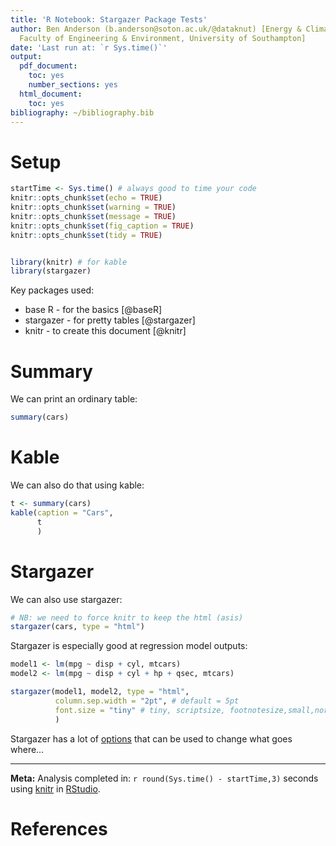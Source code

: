 ```yaml
---
title: 'R Notebook: Stargazer Package Tests'
author: Ben Anderson (b.anderson@soton.ac.uk/@dataknut) [Energy & Climate Change,
  Faculty of Engineering & Environment, University of Southampton]
date: 'Last run at: `r Sys.time()`'
output:
  pdf_document:
    toc: yes
    number_sections: yes
  html_document:
    toc: yes
bibliography: ~/bibliography.bib
---
```


# Setup
```r
startTime <- Sys.time() # always good to time your code
knitr::opts_chunk$set(echo = TRUE)
knitr::opts_chunk$set(warning = TRUE)
knitr::opts_chunk$set(message = TRUE)
knitr::opts_chunk$set(fig_caption = TRUE)
knitr::opts_chunk$set(tidy = TRUE)


library(knitr) # for kable
library(stargazer)
```

Key packages used:

 * base R - for the basics [@baseR]
 * stargazer - for pretty tables [@stargazer]
 * knitr - to create this document [@knitr]
 
# Summary

We can print an ordinary table:

```r
summary(cars)
```

# Kable

We can also do that using kable:

```r
t <- summary(cars)
kable(caption = "Cars",
      t
      )
```

# Stargazer

We can also use stargazer:
```r
# NB: we need to force knitr to keep the html (asis)
stargazer(cars, type = "html")
```

Stargazer is especially good at regression model outputs:

```r
model1 <- lm(mpg ~ disp + cyl, mtcars)
model2 <- lm(mpg ~ disp + cyl + hp + qsec, mtcars)

stargazer(model1, model2, type = "html",
          column.sep.width = "2pt", # default = 5pt
          font.size = "tiny" # tiny, scriptsize, footnotesize,small,normalsize,large
          )
```

Stargazer has a lot of [options](https://www.rdocumentation.org/packages/stargazer/versions/5.2/topics/stargazer) that can be used to change what goes where...

***
__Meta:__
Analysis completed in: `r round(Sys.time() - startTime,3)` seconds using [knitr](https://cran.r-project.org/package=knitr) in [RStudio](http://www.rstudio.com).

# References

